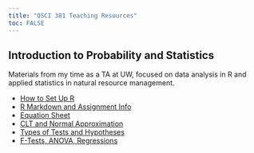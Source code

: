 ```yaml
---
title: "QSCI 381 Teaching Resources"
toc: FALSE
---
```


## Introduction to Probability and Statistics

Materials from my time as a TA at UW, focused on data analysis in R and applied statistics in natural resource management.

- [How to Set Up R](files/QSCI381/Rsetup.pdf)
- [R Markdown and Assignment Info](files/QSCI381/AssignmentsRTips.pdf)
- [Equation Sheet](files/QSCI381/QSCI381_equations.pdf)
- [CLT and Normal Approximation](files/QSCI381/CLT_NormalApprox.pdf)
- [Types of Tests and Hypotheses](files/QSCI381/Tests Notes.pdf)
- [F-Tests, ANOVA, Regressions](files/QSCI381/F_ANOVA_Regress.pdf)

